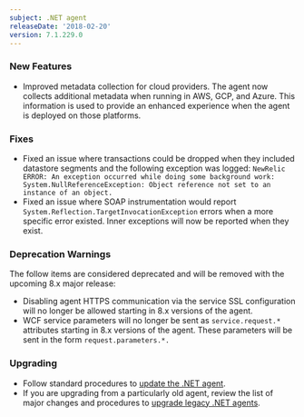 ```yaml
---
subject: .NET agent
releaseDate: '2018-02-20'
version: 7.1.229.0
---
```


### New Features

* Improved metadata collection for cloud providers. The agent now collects additional metadata when running in AWS, GCP, and Azure. This information is used to provide an enhanced experience when the agent is deployed on those platforms.

### Fixes

* Fixed an issue where transactions could be dropped when they included datastore segments and the following exception was logged: `NewRelic ERROR: An exception occurred while doing some background work: System.NullReferenceException: Object reference not set to an instance of an object.`
* Fixed an issue where SOAP instrumentation would report `System.Reflection.TargetInvocationException` errors when a more specific error existed. Inner exceptions will now be reported when they exist.

### Deprecation Warnings

The follow items are considered deprecated and will be removed with the upcoming 8.x major release:

* Disabling agent HTTPS communication via the service SSL configuration will no longer be allowed starting in 8.x versions of the agent.
* WCF service parameters will no longer be sent as `service.request.*` attributes starting in 8.x versions of the agent. These parameters will be sent in the form `request.parameters.*.`

### Upgrading

* Follow standard procedures to [update the .NET agent](/docs/agents/net-agent/installation-configuration/update-net-agent).
* If you are upgrading from a particularly old agent, review the list of major changes and procedures to [upgrade legacy .NET agents](/docs/agents/net-agent/troubleshooting/upgrade-legacy-net-agents).
